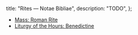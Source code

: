   title: "Rites — Notae Bibliae",
  description: "TODO",
};

<Initial text="Rites" />

* [Mass: Roman Rite](/liturgy/rites/mass-roman-rite)
* [Liturgy of the Hours: Benedictine](/liturgy/rites/liturgy-of-the-hours-benedictine)
